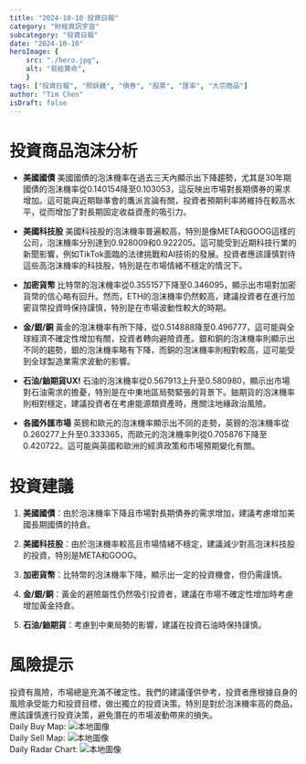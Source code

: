 ```yaml
---
title: "2024-10-10 投資日報"
category: "財經資訊宇宙"
subcategory: "投資日報"
date: "2024-10-10"
heroImage: {
    src: "./hero.jpg",
    alt: "易經算命",
    }
tags: ["投資日報", "照妖鏡", "債券", "股票", "匯率", "大宗商品"]
author: "Tim Chen"
isDraft: false
---
```

# 投資商品泡沫分析

- **美國國債**
  美國國債的泡沫機率在過去三天內顯示出下降趨勢，尤其是30年期國債的泡沫機率從0.140154降至0.103053，這反映出市場對長期債券的需求增加。這可能與近期聯準會的鷹派言論有關，投資者預期利率將維持在較高水平，從而增加了對長期固定收益資產的吸引力。

- **美國科技股**
  美國科技股的泡沫機率普遍較高，特別是像META和GOOG這樣的公司，泡沫機率分別達到0.928009和0.922205。這可能受到近期科技行業的新聞影響，例如TikTok面臨的法律挑戰和AI技術的發展。投資者應該謹慎對待這些高泡沫機率的科技股，特別是在市場情緒不穩定的情況下。

- **加密貨幣**
  比特幣的泡沫機率從0.355157下降至0.346095，顯示出市場對加密貨幣的信心略有回升。然而，ETH的泡沫機率仍然較高，建議投資者在進行加密貨幣投資時保持謹慎，特別是在市場波動性較大的時期。

- **金/銀/銅**
  黃金的泡沫機率有所下降，從0.514888降至0.496777，這可能與全球經濟不確定性增加有關，投資者轉向避險資產。銀和銅的泡沫機率則顯示出不同的趨勢，銀的泡沫機率略有下降，而銅的泡沫機率則相對較高，這可能受到全球製造業需求波動的影響。

- **石油/鈾期貨UX!**
  石油的泡沫機率從0.567913上升至0.580980，顯示出市場對石油需求的擔憂，特別是在中東地區局勢緊張的背景下。鈾期貨的泡沫機率則相對穩定，建議投資者在考慮能源類資產時，應關注地緣政治風險。

- **各國外匯市場**
  英鎊和歐元的泡沫機率顯示出不同的走勢，英鎊的泡沫機率從0.260277上升至0.333365，而歐元的泡沫機率則從0.705876下降至0.420722。這可能與英國和歐洲的經濟政策和市場預期變化有關。

# 投資建議

1. **美國國債**：由於泡沫機率下降且市場對長期債券的需求增加，建議考慮增加美國長期國債的持倉。
   
2. **美國科技股**：由於泡沫機率較高且市場情緒不穩定，建議減少對高泡沫科技股的投資，特別是META和GOOG。

3. **加密貨幣**：比特幣的泡沫機率下降，顯示出一定的投資機會，但仍需謹慎。

4. **金/銀/銅**：黃金的避險屬性仍然吸引投資者，建議在市場不確定性增加時考慮增加黃金持倉。

5. **石油/鈾期貨**：考慮到中東局勢的影響，建議在投資石油時保持謹慎。

# 風險提示

投資有風險，市場總是充滿不確定性。我們的建議僅供參考，投資者應根據自身的風險承受能力和投資目標，做出獨立的投資決策。特別是對於泡沫機率高的商品，應該謹慎進行投資決策，避免潛在的市場波動帶來的損失。
<br />
Daily Buy Map:
![本地圖像](./buyMap.svg)
<br />
Daily Sell Map:
![本地圖像](./sellMap.svg)
<br />
Daily Radar Chart:
![本地圖像](./radar.svg)
<br />
